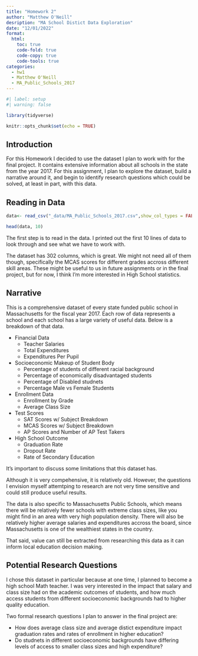 ```yaml
---
title: "Homework 2"
author: "Matthew O'Neill"
desription: "MA School Distict Data Exploration"
date: "12/01/2022"
format:
  html:
    toc: true
    code-fold: true
    code-copy: true
    code-tools: true
categories:
  - hw1
  - Matthew O'Neill
  - MA_Public_Schools_2017
---
```


```r
#| label: setup
#| warning: false

library(tidyverse)

knitr::opts_chunk$set(echo = TRUE)
```

## Introduction

For this Homework I decided to use the dataset I plan to work with for the final project. It contains extensive information about all schools in the state from the year 2017. For this assignment, I plan to explore the dataset, build a narrative around it, and begin to identify research questions which could be solved, at least in part, with this data.

## Reading in Data


```r

data<- read_csv("_data/MA_Public_Schools_2017.csv",show_col_types = FALSE)

head(data, 10)


```


The first step is to read in the data. I printed out the first 10 lines of data to look through and see what we have to work with.

The dataset has 302 columns, which is great. We might not need all of them though, specifically the MCAS scores for different grades accross different skill areas. These might be useful to us in future assignments or in the final project, but for now, I think I'm more interested in High School statistics.

## Narrative

This is a comprehensive dataset of every state funded public school in Massachusetts for the fiscal year 2017. Each row of data represents a school and each school has a large variety of useful data. Below is a breakdown of that data.


  * Financial Data
    + Teacher Salaries
    + Total Expenditures
    + Expenditures Per Pupil
  * Socioeconomic Makeup of Student Body
    + Percentage of students of different racial background
    + Percentage of economically disadvantaged students
    + Percentage of Disabled studnets
    + Percentage Male vs Female Students
  * Enrollment Data
    + Enrollment by Grade
    + Average Class Size
  * Test Scores
    + SAT Scores w/ Subject Breakdown
    + MCAS Scores w/ Subject Breakdown
    + AP Scores and Number of AP Test Takers
  * High School Outcome
    + Graduation Rate
    + Dropout Rate
    + Rate of Secondary Education
    
It's important to discuss some limitations that this dataset has. 

Although it is very compehensive, it is relatively old. However, the questions I envision myself attemtping to research are not very time sensitive and could still produce useful results.

The data is also specific to Massachusetts Public Schools, which means there will be relatively fewer schools with extreme class sizes, like you might find in an area with very high population density. There will also be relatively higher average salaries and expenditures accross the board, since Massachusetts is one of the wealthiest states in the country.

That said, value can still be extracted from researching this data as it can inform local education decision making.



## Potential Research Questions

I chose this dataset in particular because at one time, I planned to become a high school Math teacher. I was very interested in the impact that salary and class size had on the academic outcomes of students, and how much access students from different socioeconomic backgrounds had to higher quality education.

Two formal research questions I plan to answer in the final project are: 

* How does average class size and average distict expenditure impact graduation rates and rates of enrollment in higher education?
* Do studnets in different socioeconomic backgrounds have differing levels of access to smaller class sizes and high expenditure?
    




